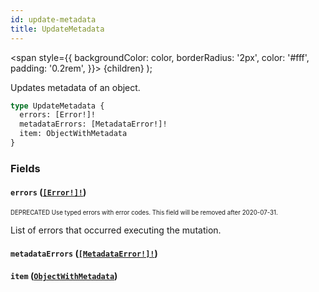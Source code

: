 ```yaml
---
id: update-metadata
title: UpdateMetadata
---
```


<span
style={{
      backgroundColor: color,
      borderRadius: '2px',
      color: '#fff',
      padding: '0.2rem',
    }}>
{children}
</span>
);

Updates metadata of an object.

```graphql
type UpdateMetadata {
  errors: [Error!]!
  metadataErrors: [MetadataError!]!
  item: ObjectWithMetadata
}
```

### Fields

#### `errors` ([`[Error!]!`](/api-reference/objects/error.mdx))

<sub><sup><Tag color="#ffba00">DEPRECATED</Tag> Use typed errors with error codes. This field will be removed after 2020-07-31.</sup></sub>

List of errors that occurred executing the mutation.

#### `metadataErrors` ([`[MetadataError!]!`](/api-reference/objects/metadata-error.mdx))

#### `item` ([`ObjectWithMetadata`](/api-reference/interfaces/object-with-metadata.mdx))
